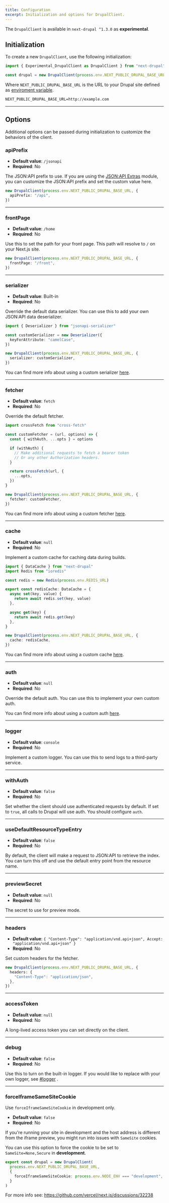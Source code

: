```yaml
---
title: Configuration
excerpt: Initialization and options for DrupalClient.
---
```


<Callout icon="⚠️">

The `DrupalClient` is available in `next-drupal ^1.3.0` as **experimental**.

</Callout>

## Initialization

To create a new `DrupalClient`, use the following initialization:

```ts
import { Experimental_DrupalClient as DrupalClient } from "next-drupal"

const drupal = new DrupalClient(process.env.NEXT_PUBLIC_DRUPAL_BASE_URL)
```

Where `NEXT_PUBLIC_DRUPAL_BASE_URL` is the URL to your Drupal site defined as [enviroment variable](/docs/enviroment-variables).

```txt title=.env.local
NEXT_PUBLIC_DRUPAL_BASE_URL=http://example.com
```

---

## Options

Additional options can be passed during initialization to customize the behaviors of the client.

### apiPrefix

- **Default value**: `/jsonapi`
- **Required**: No

The JSON:API prefix to use. If you are using the [JSON:API Extras](https://www.drupal.org/project/jsonapi_extras) module, you can customize the JSON:API prefix and set the custom value here.

```ts
new DrupalClient(process.env.NEXT_PUBLIC_DRUPAL_BASE_URL, {
  apiPrefix: "/api",
})
```

---

### frontPage

- **Default value**: `/home`
- **Required**: No

Use this to set the path for your front page. This path will resolve to `/` on your Next.js site.

```ts
new DrupalClient(process.env.NEXT_PUBLIC_DRUPAL_BASE_URL, {
  frontPage: "/front",
})
```

---

### serializer

- **Default value**: Built-in
- **Required**: No

Override the default data serializer. You can use this to add your own JSON:API data deserializer.

```ts
import { Deserializer } from "jsonapi-serializer"

const customSerializer = new Deserializer({
  keyForAttribute: "camelCase",
})

new DrupalClient(process.env.NEXT_PUBLIC_DRUPAL_BASE_URL, {
  serializer: customSerializer,
})
```

You can find more info about using a custom serializer [here](/docs/client/serializer).

---

### fetcher

- **Default value**: `fetch`
- **Required**: No

Override the default fetcher.

```ts
import crossFetch from "cross-fetch"

const customFetcher = (url, options) => {
  const { withAuth, ...opts } = options

  if (withAuth) {
    // Make additional requests to fetch a bearer token
    // Or any other Authorization headers.
  }

  return crossFetch(url, {
    ...opts,
  })
}

new DrupalClient(process.env.NEXT_PUBLIC_DRUPAL_BASE_URL, {
  fetcher: customFetcher,
})
```

You can find more info about using a custom fetcher [here](/docs/client/fetcher).

---

### cache

- **Default value**: `null`
- **Required**: No

Implement a custom cache for caching data during builds.

```ts
import { DataCache } from "next-drupal"
import Redis from "ioredis"

const redis = new Redis(process.env.REDIS_URL)

export const redisCache: DataCache = {
  async set(key, value) {
    return await redis.set(key, value)
  },

  async get(key) {
    return await redis.get(key)
  },
}

new DrupalClient(process.env.NEXT_PUBLIC_DRUPAL_BASE_URL, {
  cache: redisCache,
})
```

You can find more info about using a custom cache [here](/docs/client/cache).

---

### auth

- **Default value**: `null`
- **Required**: No

Override the default auth. You can use this to implement your own custom auth.

You can find more info about using a custom auth [here](/docs/client/auth).

---

### logger

- **Default value**: `console`
- **Required**: No

Implement a custom logger. You can use this to send logs to a third-party service.

---

### withAuth

- **Default value**: `false`
- **Required**: No

Set whether the client should use authenticated requests by default. If set to `true`, all calls to Drupal will use auth. You should configure `auth`.

---

### useDefaultResourceTypeEntry

- **Default value**: `false`
- **Required**: No

By default, the client will make a request to JSON:API to retrieve the index. You can turn this off and use the default entry point from the resource name.

---

### previewSecret

- **Default value**: `null`
- **Required**: No

The secret to use for preview mode.

---

### headers

- **Default value**: `{ "Content-Type": "application/vnd.api+json", Accept: "application/vnd.api+json" }`
- **Required**: No

Set custom headers for the fetcher.

```ts
new DrupalClient(process.env.NEXT_PUBLIC_DRUPAL_BASE_URL, {
  headers: {
    "Content-Type": "application/json",
  },
})
```

---

### accessToken

- **Default value**: `null`
- **Required**: No

A long-lived access token you can set directly on the client.

---

### debug

- **Default value**: `false`
- **Required**: No

Use this to turn on the built-in logger. If you would like to replace with your own logger, see [#logger](/docs/client/configuration#logger)
.

---

### forceIframeSameSiteCookie

<Callout icon="⚠️">

Use `forceIframeSameSiteCookie` in development only.

</Callout>

- **Default value**: `false`
- **Required**: No

If you're running your site in development and the host address is different from the iframe preview, you might run into issues with `SameSite` cookies.

You can use this option to force the cookie to be set to `SameSite=None,Secure` in **development**.

```ts
export const drupal = new DrupalClient(
  process.env.NEXT_PUBLIC_DRUPAL_BASE_URL,
  {
    forceIframeSameSiteCookie: process.env.NODE_ENV === "development",
  }
)
```

For more info see: https://github.com/vercel/next.js/discussions/32238
